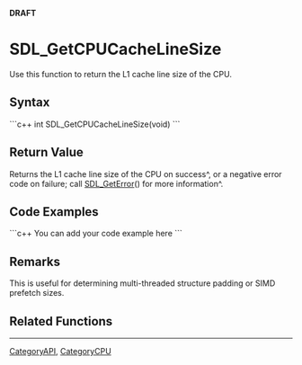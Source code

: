 <!-- pragma section-numbers off -->
<!-- pragma disable-camelcase -->
'''DRAFT'''

= SDL_GetCPUCacheLineSize =
Use this function to return the L1 cache line size of the CPU.


== Syntax ==
```c++
int SDL_GetCPUCacheLineSize(void)
```

== Return Value ==
Returns the L1 cache line size of the CPU on success^, or a negative error code on failure; call [[SDL_GetError]]() for more information^.

== Code Examples ==
```c++
You can add your code example here
```

== Remarks ==
This is useful for determining multi-threaded structure padding or SIMD prefetch sizes.

== Related Functions ==

----
[[CategoryAPI]], [[CategoryCPU]]

